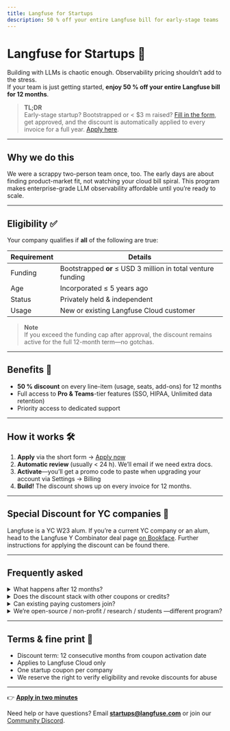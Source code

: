 ```yaml
---
title: Langfuse for Startups
description: 50 % off your entire Langfuse bill for early-stage teams
---
```


# Langfuse for Startups 🚀

Building with LLMs is chaotic enough. Observability pricing shouldn’t add to the stress.  
If your team is just getting started, **enjoy 50 % off your entire Langfuse bill for 12 months**.

> **TL;DR**  
> Early-stage startup? Bootstrapped or < $3 m raised? [Fill in the form](https://forms.gle/eJAYjRWeCZU1Mn6j8), get approved, and the discount
> is automatically applied to every invoice for a full year. [Apply here](https://forms.gle/eJAYjRWeCZU1Mn6j8).

---

## Why we do this

We were a scrappy two-person team once, too. The early days are about finding
product-market fit, not watching your cloud bill spiral. This program makes
enterprise-grade LLM observability affordable until you’re ready to scale.

---

## Eligibility ✅

Your company qualifies if **all** of the following are true:

| Requirement | Details                                                      |
| ----------- | ------------------------------------------------------------ |
| Funding     | Bootstrapped **or** ≤ USD 3 million in total venture funding |
| Age         | Incorporated ≤ 5 years ago                                   |
| Status      | Privately held & independent                                 |
| Usage       | New or existing Langfuse Cloud customer                      |

> **Note**  
> If you exceed the funding cap after approval, the discount remains active
> for the full 12-month term—no gotchas.

---

## Benefits 🎁

- **50 % discount** on every line-item (usage, seats, add-ons) for 12 months
- Full access to **Pro & Teams**-tier features (SSO, HIPAA, Unlimited data retention)
- Priority access to dedicated support

---

## How it works 🛠️

1. **Apply** via the short form → [Apply now](https://forms.gle/eJAYjRWeCZU1Mn6j8)
2. **Automatic review** (usually < 24 h). We’ll email if we need extra docs.
3. **Activate**—you’ll get a promo code to paste when upgrading your account via Settings → Billing
4. **Build!** The discount shows up on every invoice for 12 months.

---

## Special Discount for YC companies 🦄

Langfuse is a YC W23 alum. If you’re a current YC company or an alum, head to the Langfuse Y Combinator deal page [on Bookface](https://bookface.ycombinator.com/deals/2124). Further instructions for applying the discount can be found there.

---

## Frequently asked

<details>
<summary>What happens after 12 months?</summary>

You roll onto standard pricing.

</details>

<details>
<summary>Does the discount stack with other coupons or credits?</summary>

No. You'll need to choose one offer.

</details>

<details>
<summary>Can existing paying customers join?</summary>

Yes—so long as you still meet the funding cap. Email us at startups@langfuse.com and we can apply the discount to your account.

</details>

<details>
<summary>We’re open-source / non-profit / research / students —different program?</summary>

Ping us at **startups@langfuse.com**. We love OSS, Research & Education and can usually match or beat
the startup deal.

</details>

---

## Terms & fine print 📜

- Discount term: 12 consecutive months from coupon activation date
- Applies to Langfuse Cloud only
- One startup coupon per company
- We reserve the right to verify eligibility and revoke discounts for abuse

---

👉 **[Apply in two minutes](https://forms.gle/eJAYjRWeCZU1Mn6j8)**

Need help or have questions? Email **startups@langfuse.com** or join our [Community Discord](https://langfuse.com/discord).
